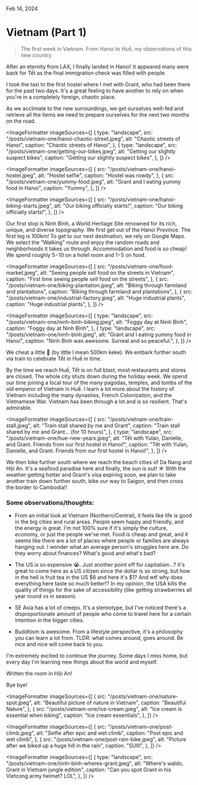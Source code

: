 
<IconLink href="/" text="Home" />

Feb 14, 2024

# Vietnam (Part 1)

<BlockQuote>
  The first week in Vietnam. From Hanoi to Huế, my observations of this new
  country.
</BlockQuote>

<HeroImage
  src="/posts/vietnam-one/ninh-binh-view.jpeg"
  alt="View from the top of Ninh Bình"
  caption="View from the top of Ninh Bình"
/>

After an eternity from LAX, I finally landed in Hanoi! It appeared many were back for Tết as the final immigration check was filled with people.

I took the taxi to the first hostel where I met with Grant, who had been there for the past two days. It's a great feeling to have another to rely on when you're in a completely foreign, chaotic place.

As we acclimate to the new surroundings, we get ourselves well-fed and retrieve all the items we need to prepare ourselves for the next two months on the road.

<ImageFormatter
  imageSources={[
    {
      type: "landscape",
      src: "/posts/vietnam-one/hanoi-chaotic-street.jpeg",
      alt: "Chaotic streets of Hanoi",
      caption: "Chaotic streets of Hanoi",
    },
    {
      type: "landscape",
      src: "/posts/vietnam-one/getting-our-bikes.jpeg",
      alt: "Getting our slightly suspect bikes",
      caption: "Getting our slightly suspect bikes",
    },
  ]}
/>

<ImageFormatter
  imageSources={[
    {
      src: "/posts/vietnam-one/hanoi-hostel.jpeg",
      alt: "Hostel selfie",
      caption: "Hostel was rowdy",
    },
    {
      src: "/posts/vietnam-one/yummy-food.jpeg",
      alt: "Grant and I eating yummy food in Hanoi",
      caption: "Yummy",
    },
  ]}
/>

<ImageFormatter
  imageSources={[
    {
      src: "/posts/vietnam-one/hanoi-biking-starts.jpeg",
      alt: "Our biking officially starts!",
      caption: "Our biking officially starts!",
    },
  ]}
/>

Our first stop is Ninh Bình, a World Heritage Site renowned for its rich, unique, and diverse topography. We first get out of the Hanoi Province. The first leg is 100km! To get to our next destination, we rely on Google Maps. We select the “Walking” route and enjoy the random roads and neighborhoods it takes us through. Accommodation and food is so cheap! We spend roughly $5-$10 on a hotel room and $1-$5 on food.

<ImageFormatter
  imageSources={[
    {
      src: "/posts/vietnam-one/food-market.jpeg",
      alt: "Seeing people sell food on the streets in Vietnam",
      caption: "First time seeing people sell food on the streets",
    },
    {
      src: "/posts/vietnam-one/biking-plantation.jpeg",
      alt: "Biking through farmland and plantations",
      caption: "Biking through farmland and plantations",
    },
    {
      src: "/posts/vietnam-one/industrial-factory.jpeg",
      alt: "Huge industrial plants",
      caption: "Huge industrial plants",
    },
  ]}
/>

<ImageFormatter
  imageSources={[
    {
      type: "landscape",
      src: "/posts/vietnam-one/ninh-binh-biking.jpeg",
      alt: "Foggy day at Ninh Bình",
      caption: "Foggy day at Ninh Bình",
    },
    {
      type: "landscape",
      src: "/posts/vietnam-one/ninh-binh.jpeg",
      alt: "Grant and I eating yummy food in Hanoi",
      caption: "Ninh Bình was awesome. Surreal and so peaceful.",
    },
  ]}
/>

We cheat a little 😬 (by little I mean 500km keke). We embark further south via train to celebrate Tết in Huế in time.

By the time we reach Huế, Tết is on full blast; most restaurants and stores are closed. The whole city shuts down during the holiday week. We spend our time joining a local tour of the many pagodas, temples, and tombs of the old emperor of Vietnam in Huế. I learn a lot more about the history of Vietnam including the many dynasties, French Colonization, and the Vietnamese War. Vietnam has been through a lot and is so resilient. That's admirable.

<ImageFormatter
  imageSources={[
    {
      src: "/posts/vietnam-one/train-stall.jpeg",
      alt: "Train stall shared by me and Grant",
      caption: "Train stall shared by me and Grant... (for 10 hours)",
    },
    {
      type: "landscape",
      src: "/posts/vietnam-one/hue-new-years.jpeg",
      alt: "Tết with Yulan, Danielle, and Grant. Friends from our first hostel in Hanoi!",
      caption:
        "Tết with Yulan, Danielle, and Grant. Friends from our first hostel in Hanoi!",
    },
  ]}
/>

We then bike further south where we reach the beach cities of Da Nang and Hội An. It's a seafood paradise here and finally, the sun is out! ☀️ With the weather getting hotter and Grant's visa expiring soon, we plan to take another train down further south, bike our way to Saigon, and then cross the border to Cambodia!!

### Some observations/thoughts:

- From an initial look at Vietnam (Northern/Central), it feels like life is good in the big cities and rural areas. People seem happy and friendly, and the energy is great. I'm not 100% sure if it's simply the culture, economy, or just the people we've met. Food is cheap and great, and it seems like there are a lot of places where people or families are always hanging out. I wonder what an average person's struggles here are. Do they worry about finances? What's good and what's bad?

- The US is so expensive 😭. Just another point off for capitalism...? it's great to come here as a US citizen since the dollar is so strong, but how in the hell is fruit tea in the US $6 and here it's $1? And wtf why does everything here taste so much better!? In my opinion, the USA kills the quality of things for the sake of accessibility (like getting strawberries all year round vs in season).

- SE Asia has a lot of creeps. It's a stereotype, but I've noticed there's a disproportionate amount of people who come to travel here for a certain intention in the bigger cities.

- Buddhism is awesome. From a lifestyle perspective, it's a philosophy you can learn a lot from. TLDR: what comes around, goes around. Be nice and nice will come back to you.

I'm extremely excited to continue the journey. Some days I miss home, but every day I'm learning new things about the world and myself.

Written the room in Hội An!

Bye bye!

<ImageFormatter
  imageSources={[
    {
      src: "/posts/vietnam-one/nature-spot.jpeg",
      alt: "Beautiful picture of nature in Vietnam",
      caption: "Beautiful Nature",
    },
    {
      src: "/posts/vietnam-one/ice-cream.jpeg",
      alt: "Ice cream is essential when biking",
      caption: "Ice cream essentials",
    },
  ]}
/>

<ImageFormatter
  imageSources={[
    {
      src: "/posts/vietnam-one/post-climb.jpeg",
      alt: "Selfie after epic and wet climb",
      caption: "Post epic and wet climb",
    },
    {
      src: "/posts/vietnam-one/post-rain-bike.jpeg",
      alt: "Picture after we biked up a huge hill in the rain",
      caption: "SUIII",
    },
  ]}
/>

<ImageFormatter
  imageSources={[
    {
      type: "landscape",
      src: "/posts/vietnam-one/ninh-binh-wheres-grant.jpeg",
      alt: "Where's waldo, Grant in Vietnam jungle edition",
      caption: "Can you spot Grant in his Vietcong army helmet? LOL",
    },
  ]}
/>
